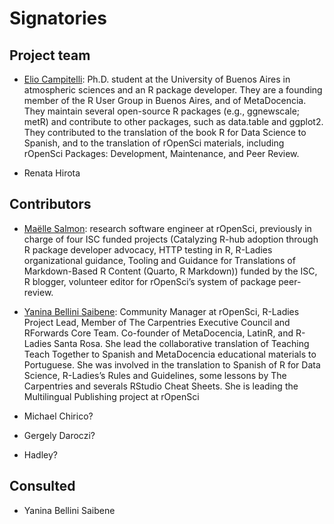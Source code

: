 # Signatories

```{=html}
<!-- 
This section provides the ISC with a view of the support received from the community for a proposal. Acceptance isn't predicated on popularity but community acceptance is important.  Willingness to accept outside input is also a good marker for project delivery. 

An optional section would be for R-Core signatories where changes to R are proposed.
-->
```
## Project team

```{=html}
<!-- 
Who are the people responsible for actually delivering the project if the proposal gets accepted and are already signed up and rearing to go?
-->
```
-   [Elio Campitelli](https://eliocamp.github.io/): Ph.D. student at the University of Buenos Aires in atmospheric sciences and an R package developer.
    They are a founding member of the R User Group in Buenos Aires, and of MetaDocencia.
    They maintain several open-source R packages (e.g., ggnewscale; metR) and contribute to other packages, such as data.table and ggplot2.
    They contributed to the translation of the book R for Data Science to Spanish, and to the translation of rOpenSci materials, including rOpenSci Packages: Development, Maintenance, and Peer Review.

-   Renata Hirota

## Contributors

```{=html}
<!-- 
Who are the people who have actively helped with this proposal but won't necessarily be on the core project team later?
-->
```
-   [Maëlle Salmon](https://masalmon.eu/): research software engineer at rOpenSci, previously in charge of four ISC funded projects (Catalyzing R-hub adoption through R package developer advocacy, HTTP testing in R, R-Ladies organizational guidance, Tooling and Guidance for Translations of Markdown-Based R Content (Quarto, R Markdown)) funded by the ISC, R blogger, volunteer editor for rOpenSci's system of package peer-review.

-   [Yanina Bellini Saibene](https://yabellini.netlify.app/): Community Manager at rOpenSci, R-Ladies Project Lead, Member of The Carpentries Executive Council and RForwards Core Team.
    Co-founder of MetaDocencia, LatinR, and R-Ladies Santa Rosa.
    She lead the collaborative translation of Teaching Teach Together to Spanish and MetaDocencia educational materials to Portuguese.
    She was involved in the translation to Spanish of R for Data Science, R-Ladies's Rules and Guidelines, some lessons by The Carpentries and severals RStudio Cheat Sheets.
    She is leading the Multilingual Publishing project at rOpenSci

-   Michael Chirico?

-   Gergely Daroczi?

-   Hadley?

## Consulted

```{=html}
<!-- 
Who has been given the opportunity to provide feedback on the proposal? This should include any R Consortium & ISC members who the proposal has been discussed with.
-->
```
-   Yanina Bellini Saibene
